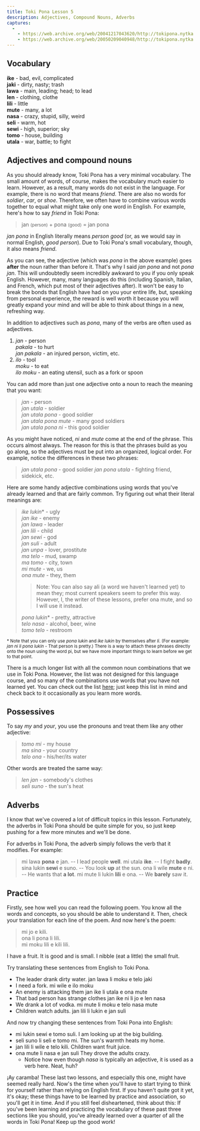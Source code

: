 ```yaml
---
title: Toki Pona Lesson 5
description: Adjectives, Compound Nouns, Adverbs
captures:
  -
    - https://web.archive.org/web/20041217043620/http://tokipona.nytka.org:80/lesson/lesson5.html
    - https://web.archive.org/web/20050209040948/http://tokipona.nytka.org:80/lesson/lesson5.html
---
```


## Vocabulary
**ike** - bad, evil, complicated  
**jaki** - dirty, nasty; trash  
**lawa** - main, leading; head; to lead            
**len** - clothing, clothe  
**lili** - little  
**mute** - many, a lot  
**nasa** - crazy, stupid, silly, weird  
**seli** - warm, hot  
**sewi** - high, superior; sky  
**tomo** - house, building  
**utala** - war, battle; to fight
 

 

## Adjectives and compound nouns
As you should already know, Toki Pona has a very minimal vocabulary. The small amount of words, of course, makes the vocabulary much easier to learn. However, as a result, many words do not exist in the language. For example, there is no word that means _friend_. There are also no words for _soldier_, _car_, or _shoe_. Therefore, we often have to combine various words together to equal what might take only one word in English. For example, here's how to say _friend_ in Toki Pona:

> jan <small>(person)</small> + pona <small>(good)</small> = jan pona

_jan pona_ in English literally means _person good_ (or, as we would say in normal English, _good person_). Due to Toki Pona's small vocabulary, though, it also means _friend_.

As you can see, the adjective (which was _pona_ in the above example) goes **after** the noun rather than before it. That's why I said _jan pona_ and not _pona jan_. This will undoubtedly seem incredibly awkward to you if you only speak English. However, many, many languages do this (including Spanish, Italian, and French, which put most of their adjectives after). It won't be easy to break the bonds that English have had on you your entire life, but, speaking from personal experience, the reward is well worth it because you will greatly expand your mind and will be able to think about things in a new, refreshing way.

In addition to adjectives such as _pona_, many of the verbs are often used as adjectives.

1. _jan_ - person  
   _pakala_ - to hurt  
   _jan pakala_ - an injured person, victim, etc.  
2. _ilo_ - tool  
   _moku_ - to eat  
   _ilo moku_ - an eating utensil, such as a fork or spoon

You can add more than just one adjective onto a noun to reach the meaning that you want:

> _jan_ - person  
> _jan utala_ - soldier  
> _jan utala pona_ - good soldier  
> _jan utala pona mute_ - many good soldiers  
> _jan utala pona ni_ - this good soldier

As you might have noticed, _ni_ and _mute_ come at the end of the phrase. This occurs almost always. The reason for this is that the phrases build as you go along, so the adjectives must be put into an organized, logical order. For example, notice the differences in these two phrases:

> _jan utala pona_ - good soldier
> _jan pona utala_ - fighting friend, sidekick, etc.

Here are some handy adjective combinations using words that you've already learned and that are fairly common. Try figuring out what their literal meanings are:

> _ike lukin_* - ugly  
> _jan ike_ - enemy  
> _jan lawa_ - leader  
> _jan lili_ - child  
> _jan sewi_ - god  
> _jan suli_ - adult  
> _jan unpa_ - lover, prostitute  
> _ma telo_ - mud, swamp  
> _ma tomo_ - city, town  
> _mi mute_ - we, us  
> _ona mute_ - they, them  
>> Note: You can also say ali (a word we haven't learned yet) to mean
   they; most current speakers seem to prefer this way. However, I, the
   writer of these lessons, prefer ona mute, and so I will use it instead.  
> 
> _pona lukin_* - pretty, attractive  
> _telo nasa_ - alcohol, beer, wine  
> _tomo telo_ - restroom  

<small>* Note that you can only use _pona lukin_ and _ike lukin_ by themselves after _li_. (For example: _jan ni li pona lukin_ - That person is pretty.) There is a way to attach these phrases directly onto the noun using the word pi, but we have more important things to learn before we get to that point.</small>  

There is a much longer list with all the common noun combinations that we use in Toki Pona. However, the list was not designed for this language course, and so many of the combinations use words that you have not learned yet. You can check out the list [here](/learn/noun); just keep this list in mind and check back to it occasionally as you learn more words.

 

## Possessives
To say _my_ and _your_, you use the pronouns and treat them like any other adjective:  
> _tomo mi_ - my house  
> _ma sina_ - your country  
> _telo ona_ - his/her/its water  

Other words are treated the same way:  
> _len jan_ - somebody's clothes  
> _seli suno_ - the sun's heat

 

## Adverbs
I know that we've covered a lot of difficult topics in this lesson. Fortunately, the adverbs in Toki Pona should be quite simple for you, so just keep pushing for a few more minutes and we'll be done.

For adverbs in Toki Pona, the adverb simply follows the verb that it modifies. For example:
> mi lawa **pona** e jan. -- I lead people **well**.
> mi utala **ike**. -- I fight **badly**.
> sina lukin **sewi** e suno. -- You look **up** at the sun.
> ona li wile **mute** e ni. -- He wants that **a lot**.
> mi mute li lukin **lili** e ona. -- We **barely** saw it.

 

## Practice
Firstly, see how well you can read the following poem. You know all the words and concepts, so you should be able to understand it. Then, check your translation for each line of the poem. And now here's the poem:

> mi jo e kili.  
> ona li pona li lili.  
> mi moku lili e kili lili.

<Spoiler>
I have a fruit.  
It is good and is small.  
I nibble (eat a little) the small fruit.
</Spoiler>  



Try translating these sentences from English to Toki Pona.

- The leader drank dirty water.  <Spoiler>jan lawa li moku e telo jaki</Spoiler>  
- I need a fork.  <Spoiler>mi wile e ilo moku</Spoiler>  
- An enemy is attacking them  <Spoiler>jan ike li utala e ona mute   </Spoiler>  
- That bad person has strange clothes  <Spoiler>jan ike ni li jo e len nasa   </Spoiler>  
- We drank a lot of vodka.  <Spoiler>mi mute li moku e telo nasa mute</Spoiler>  
- Children watch adults.  <Spoiler>jan lili li lukin e jan suli</Spoiler>  

And now try changing these sentences from Toki Pona into English:

- mi lukin sewi e tomo suli.  <Spoiler>I am looking up at the big building.</Spoiler>  
- seli suno li seli e tomo mi.  <Spoiler>The sun's warmth heats my home.</Spoiler>  
- jan lili li wile e telo kili.  <Spoiler>Children want fruit juice.</Spoiler>  
- ona mute li nasa e jan suli  <Spoiler>They drove the adults crazy.     </Spoiler>  
  - Notice how even though _nasa_ is typically an adjective, it is used as a verb here. Neat, huh?

 
¡Ay caramba! These last two lessons, and especially this one, might have seemed really hard. Now's the time when you'll have to start trying to think for yourself rather than relying on English first. If you haven't quite got it yet, it's okay; these things have to be learned by practice and association, so you'll get it in time. And if you still feel disheartened, think about this: If you've been learning and practicing the vocabulary of these past three sections like you should, you've already learned over a quarter of all the words in Toki Pona! Keep up the good work! 

